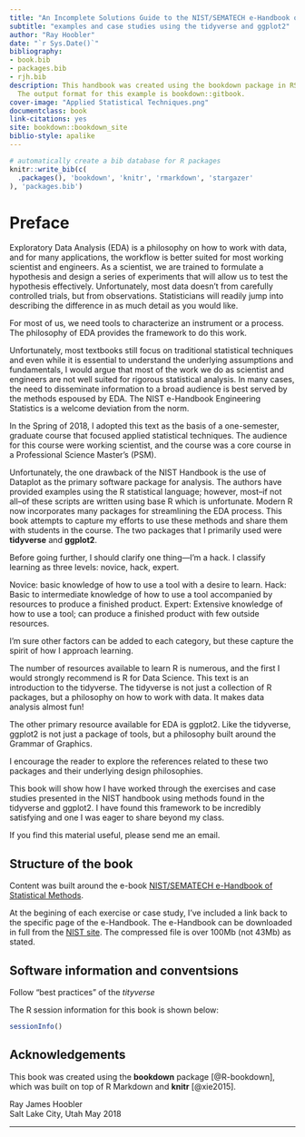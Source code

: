 ```yaml
--- 
title: "An Incomplete Solutions Guide to the NIST/SEMATECH e-Handbook of Statistical Methods"
subtitle: "examples and case studies using the tidyverse and ggplot2"
author: "Ray Hoobler"
date: "`r Sys.Date()`"
bibliography:
- book.bib
- packages.bib
- rjh.bib
description: This handbook was created using the bookdown package in RStudio.
  The output format for this example is bookdown::gitbook.
cover-image: "Applied Statistical Techniques.png"
documentclass: book
link-citations: yes
site: bookdown::bookdown_site
biblio-style: apalike
---
```


```r
# automatically create a bib database for R packages
knitr::write_bib(c(
  .packages(), 'bookdown', 'knitr', 'rmarkdown', 'stargazer'
), 'packages.bib')
```

# Preface {-}

Exploratory Data Analysis (EDA) is a philosophy on how to work with data, and for many applications, the workflow is better suited for most working scientist and engineers. As a scientist, we are trained to formulate a hypothesis and design a series of experiments that will allow us to test the hypothesis effectively. Unfortunately, most data doesn’t from carefully controlled trials, but from observations. Statisticians will readily jump into describing the difference in as much detail as you would like.

For most of us, we need tools to characterize an instrument or a process. The philosophy of EDA provides the framework to do this work.

Unfortunately, most textbooks still focus on traditional statistical techniques and even while it is essential to understand the underlying assumptions and fundamentals, I would argue that most of the work we do as scientist and engineers are not well suited for rigorous statistical analysis. In many cases, the need to disseminate information to a broad audience is best served by the methods espoused by EDA. The NIST e-Handbook Engineering Statistics is a welcome deviation from the norm.

In the Spring of 2018, I adopted this text as the basis of a one-semester, graduate course that focused applied statistical techniques. The audience for this course were working scientist, and the course was a core course in a Professional Science Master’s (PSM). 

Unfortunately, the one drawback of the NIST Handbook is the use of Dataplot as the primary software package for analysis. The authors have provided examples using the R statistical language; however, most--if not all--of these scripts are written using base R which is unfortunate. Modern R now incorporates many packages for streamlining the EDA process. This book attempts to capture my efforts to use these methods and share them with students in the course. The two packages that I primarily used were **tidyverse** and **ggplot2**.

Before going further, I should clarify one thing---I’m a hack. I classify learning as three levels: novice, hack, expert. 

Novice: basic knowledge of how to use a tool with a desire to learn.
Hack: Basic to intermediate knowledge of how to use a tool accompanied by resources to produce a finished product.
Expert: Extensive knowledge of how to use a tool; can produce a finished product with few outside resources.

I’m sure other factors can be added to each category, but these capture the spirit of how I approach learning.

The number of resources available to learn R is numerous, and the first I would strongly recommend is R for Data Science. This text is an introduction to the tidyverse. The tidyverse is not just a collection of R packages, but a philosophy on how to work with data. It makes data analysis almost fun!

The other primary resource available for EDA is ggplot2. Like the tidyverse, ggplot2 is not just a package of tools, but a philosophy built around the Grammar of Graphics.

I encourage the reader to explore the references related to these two packages and their underlying design philosophies.

This book will show how I have worked through the exercises and case studies presented in the NIST handbook using methods found in the tidyverse and ggplot2. I have found this framework to be incredibly satisfying and one I was eager to share beyond my class. 

If you find this material useful, please send me an email. 

## Structure of the book {-} 

Content was built around the e-book [NIST/SEMATECH e-Handbook of Statistical Methods](https://www.itl.nist.gov/div898/handbook/index.htm). 

At the begining of each exercise or case study, I've included a link back to the specific page of the e-Handbook. The e-Handbook can be downloaded in full from the [NIST site](https://www.itl.nist.gov/div898/handbook/toolaids/cd.htm). The compressed file is over 100Mb (not 43Mb) as stated.


## Software information and conventsions {-}

Follow "best practices" of the *tityverse*

The R session information for this book is shown below:

```r
sessionInfo()
```

## Acknowledgements {-} 

This book was created using the **bookdown** package [@R-bookdown], which was built on top of R Markdown and **knitr** [@xie2015].

Ray James Hoobler  
Salt Lake City, Utah
May 2018

*** 


